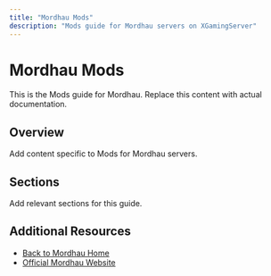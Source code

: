 ```yaml
---
title: "Mordhau Mods"
description: "Mods guide for Mordhau servers on XGamingServer"
---
```


# Mordhau Mods

This is the Mods guide for Mordhau. Replace this content with actual documentation.

## Overview

Add content specific to Mods for Mordhau servers.

## Sections

Add relevant sections for this guide.

## Additional Resources

- [Back to Mordhau Home](./index)
- [Official Mordhau Website](https://example.com)
